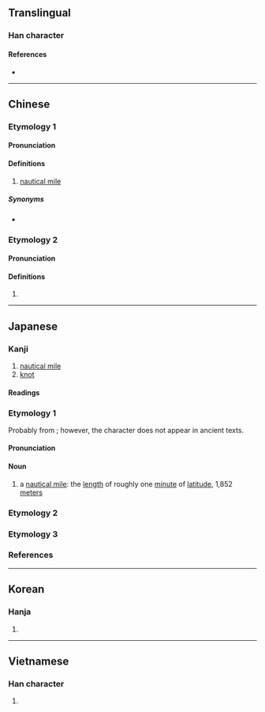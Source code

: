 {{also|里}}
{{character info}}
==Translingual==

===Han character===
{{Han char|rn=85|rad=水|as=07|sn=10|four=36114|canj=EWG|ids=⿰氵里}}

====References====
* {{Han ref|kx=0624.210|dkj=17485|dj=1022.050|hdz=31623.010|uh=6D6C|ud=28012|bh=AF40|bd=44864}}

----

==Chinese==
{{zh-forms}}

===Etymology 1===

====Pronunciation====
{{zh-pron
|m=lǐ,hǎilǐ
|c=lei5,hoi2 lei5
|mc=
|oc=
|ma=
|cat=n
}}

====Definitions====
{{zh-hanzi}}

# {{lb|zh|dated}} [[nautical mile]]

=====Synonyms=====
* {{zh-l|海里}}

===Etymology 2===

====Pronunciation====
{{zh-pron
|m=lí
|cat=pn
}}

====Definitions====
{{zh-hanzi}}

# {{zh-only|泥浬}}

----

==Japanese==

===Kanji===
{{ja-kanji|grade=n|rs=水07}}

# [[nautical mile]] {{qualifier|unit of distance}}
# [[knot]] {{qualifier|unit of speed}}

====Readings====
{{ja-readings
|goon=り
|kanon=り
|kun=かいり-, ノット-
}}

===Etymology 1===
{{ja-kanjitab|yomi=goon|り}}

Probably from {{der|ja|ltc|sort=り|-}} {{ltc-l|浬}}; however, the {{m|zh|浬}} character does not appear in ancient texts.

====Pronunciation====
{{ja-pron|り}}

====Noun====
{{ja-noun|り}}

# a [[nautical mile]]: the [[length]] of roughly one [[minute]] of [[latitude]], 1,852 [[meter]]s

===Etymology 2===
{{ja-kanjitab|yomi=irr|かいり}}
{{ja-see|海里}}

===Etymology 3===
{{ja-kanjitab|yomi=irr|のっと}}
{{ja-see|ノット}}

===References===
<references/>

----

==Korean==

===Hanja===
{{ko-hanja|hangeul=[[리]]>[[이]]|eumhun=|rv=ri>i|mr=ri>i|y=li>i}}

# {{rfdef|ko|sort=水07}}

----

==Vietnamese==

===Han character===
{{vi-readings|reading=rí, lí|rs=水07}}

# {{rfdef|vi|sort=水07}}